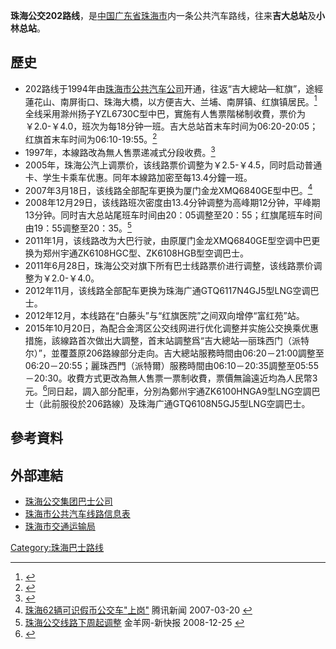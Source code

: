 {{公共汽車路線基礎資訊
|路線名稱             = 珠海公交202路线
|外文名稱             = Zhuhai Bus Route 202
|代表圖像             = 
|經營者               = 珠海公交巴士有限公司
|所屬車廠             = 前山分公司<br>金湾分公司三灶车厂
|路線用車             = 珠海广客GTZ6129BEVB
|起點站               = 吉大总站
|途經地點             = 中电大厦、南屏街口、湖心路口
|終點站               = 小林总站
|路線性質             = 运营中
|全程行駛里程         = 
|全程行車時間         = 70分鐘
|服務時間             = 
|起點站服務時間       = 06:10－20:35
|終點站服務時間       = 05:55－20:30
|班次頻率             = 11分钟一班
|全程收費             = 1元
|分段收費站點         = 
|服務時間以外替代路線 = 
|主要競爭交通         = [[珠海公交B2路线|B2路]]
}}

'''珠海公交202路线'''，是[[中国|中国]][[广东省|广东省]][[珠海市|珠海市]]内一条公共汽车路线，往来'''吉大总站'''及'''小林总站'''。

==歷史==
*202路线于1994年由[[珠海市公共汽车公司|珠海市公共汽车公司]]开通，往返“吉大總站—紅旗”，途經蓮花山、南屏街口、珠海大橋，以方便吉大、兰埔、南屏镇、红旗镇居民。<ref name="his">{{cite book |author=珠海市交通局、檔-{案}-局 |title= 《珠海市1979—1999年公共交通发展史》第17页 |publisher= 广东人民出版社  |year= 1999 |month=  |isbn=  }}</ref>全线采用滁州扬子YZL6730C型中巴，實施有人售票階梯制收費，票价为￥2.0-￥4.0，班次为每18分钟一班。吉大总站首末车时间为06:20-20:05；红旗首末车时间为06:10-19:55。<ref name="book">{{cite book |author=陳健雄 |title= 《珠海年鑒1999》第212-226页：交通篇——主要公共汽車線路 |publisher= 珠海出版社  |date= 1999-10 |isbn= 7806076263}}</ref>
*1997年，本線路改為無人售票递减式分段收费。<ref name="his">{{cite book |author=珠海市交通局、檔-{案}-局 |title= 《珠海市1979—1999年公共交通发展史》第17页 |publisher= 广东人民出版社  |year= 1999 |month=  |isbn=  }}</ref>
*2005年，珠海公汽上调票价，该线路票价调整为￥2.5-￥4.5，同时启动普通卡、学生卡乘车优惠。同年本線路加密至每13.4分鐘一班。
*2007年3月18日，该线路全部配车更换为厦门金龙XMQ6840GE型中巴。<ref>[http://news.qq.com/a/20071207/000436.htm 珠海62辆可识假币公交车"上岗"] {{Wayback|url=http://news.qq.com/a/20071207/000436.htm |date=20151222080518 }} 腾讯新闻 2007-03-20 {{zh-cn}}</ref>
*2008年12月29日，该线路班次密度由13.4分钟调整为高峰期12分钟，平峰期13分钟。同时吉大总站尾班车时间由20：05调整至20：55；红旗尾班车时间由19：55调整至20：35。<ref>[http://news.sina.com.cn/c/2008-12-25/233214936881s.shtml 珠海公交线路下周起调整] {{Wayback|url=http://news.sina.com.cn/c/2008-12-25/233214936881s.shtml |date=20140113120038 }} 金羊网-新快报 2008-12-25 {{zh-cn}}</ref>
*2011年1月，该线路改为大巴行驶，由原厦门金龙XMQ6840GE型空调中巴更换为郑州宇通ZK6108HGC型、ZK6108HGB型空调巴士。
*2011年6月28日，珠海公交对旗下所有巴士线路票价进行调整，该线路票价调整为￥2.0-￥4.0。
*2012年11月，该线路全部配车更换为珠海广通GTQ6117N4GJ5型LNG空调巴士。
*2012年12月，本线路在“白藤头”与“红旗医院”之间双向增停“富红苑”站。
*2015年10月20日，為配合金湾区公交线网进行优化调整并实施公交换乘优惠措施，該線路首次做出大調整，首末站調整爲“吉大總站—丽珠西门（派特尔）”，並覆蓋原206路線部分走向。吉大總站服務時間由06:20－21:00調整至06:20－20:55；麗珠西門（派特爾）服務時間由06:10－20:35調整至05:55－20:30。收費方式更改為無人售票一票制收費，票價無論遠近均為人民幣3元。<ref name="p">{{cite news|author=|url=http://www.zhgjjt.com/bus-ggDetail.php?ID=427|title=2015年10月20日起，优化金湾区公交线网布局，同步实行换乘优惠（2015035）|publisher=珠海公交集團公告|date=2015-10-20|accessdate=2015-12-21|archive-url=https://web.archive.org/web/20151208000940/http://zhgjjt.com/bus-ggDetail.php?ID=427|archive-date=2015年12月8日|dead-url=yes}}</ref>同日起，調入部分配車，分別為鄭州宇通ZK6100HNGA9型LNG空調巴士（此前服役於206路線）及珠海广通GTQ6108N5GJ5型LNG空調巴士。

==參考資料==
{{reflist}}

==外部連結==
*[https://web.archive.org/web/20130120203656/http://www.zhgjjt.com/bus.php 珠海公交集团巴士公司]
*[https://web.archive.org/web/20151222100628/http://www.zhgjjt.com/bus-ggDetail.php?ID=432 珠海市公共汽车线路信息表]
*[https://web.archive.org/web/20191013085733/http://www.zhjt.gov.cn/ 珠海市交通运输局]

[[Category:珠海巴士路线|Category:珠海巴士路线]]